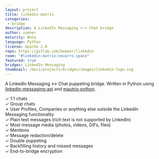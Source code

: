 ```yaml
---
layout: project
title: linkedin-matrix
categories: 
 - bridge
description: A LinkedIn Messaging <-> Chat bridge
author: sumner
maturity: Beta
language: Python
license: Apache 2.0
repo: https://gitlab.com/beeper/linkedin
room: "#linkedin-matrix:nevarro.space"
featured: true
bridges: LinkedIn Messaging
thumbnail: /docs/projects/bridges/images/linkedin-logo.svg
---
```


A LinkedIn Messaging <-> Chat puppeting bridge. Written in Python using [linkedin-messaging-api](https://github.com/sumnerevans/linkedin-messaging-api) and [mautrix-python](https://matrix.org/docs/projects/sdk/mautrix-python.html).

✓ 1:1 chats  
✓ Group chats  
✗ User Profiles, Companies or anything else outside the LinkedIn Messaging functionality  
✓ Plain text messages (rich text is not supported by LinkedIn)  
✓ Most message media (photos, videos, GIFs, files)  
✓ Mentions  
✓ Message redaction/delete  
✓ Double puppeting  
✓ Backfilling history and missed messages  
✓ End-to-bridge encryption
